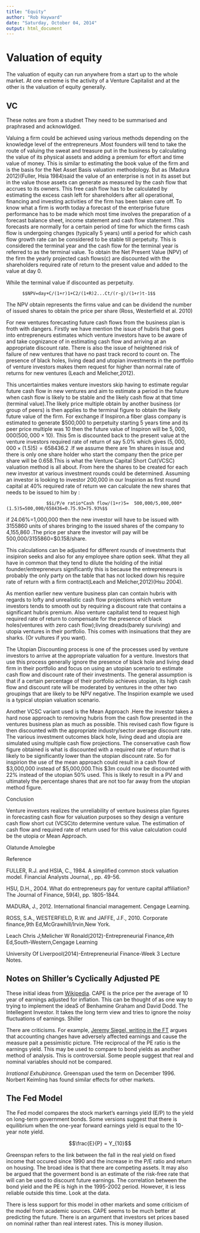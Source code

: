 ---
title: "Equity"
author: "Rob Hayward"
date: "Saturday, October 04, 2014"
output: html_document
---
# Valuation of equity#
The valuation of equity can run anywhere from a start up to the whole market.  At one extreme is the activity of a Venture Capitalist and at the other is the valuation of equity generally. 

## VC ##
These notes are from a studnet They need to be summarised and praphrased and acknowldged. 

Valuing a firm could be achieved using various methods depending on the knowledge level of the entrepreneurs .Most founders will tend to take the route of valuing the sweat and treasure put in the business by calculating the value of its physical assets and adding a premium for effort and time value of money. This is similar to estimating the book value of the firm and is the basis for the Net Asset Basis valuation methodology. But as (Madura 2012)(Fuller, Hsia 1984)said the value of an enterprise is not in its asset but in the value those assets can generate as measured by the cash flow that accrues to its owners. This free cash flow has to be calculated by estimating the excess cash left for shareholders after all operational, financing and investing activities of the firm has been taken care off. To know what a firm is worth today a forecast of the enterprise future performance has to be made which most time involves the preparation of a forecast balance sheet, income statement and cash flow statement .This forecasts are normally for a certain period of time for which the firms cash flow is undergoing changes (typically 5 years) until a period for which cash flow growth rate can be considered to be stable till perpetuity. This is considered the terminal year and the cash flow for the terminal year is referred to as the terminal value. To obtain the Net Present Value (NPV) of the firm the yearly projected cash flows(c) are discounted with the shareholders required rate of return to the present value and added to the value at day 0.  

While the terminal value if discounted as perpetuity.

          $$NPV=day+C/(1+r)1+C2/(1+R)2...Ct/(r-g)/(1+r)t-1$$

The NPV obtain represents the firms value and can be dividend the number of issued shares to obtain the price per share (Ross, Westerfield et al. 2010)

For new ventures forecasting future cash flows from the business plan is froth with dangers. Firstly we have mention the issue of hubris that goes into entrepreneurs estimates which venture investors have to be aware of and take cognizance of in estimating cash flow and arriving at an appropriate discount rate. There is also the issue of heightened risk of failure of new ventures that have no past track record to count on. The presence of black holes, living dead and utopian investments in the portfolio of venture investors makes them request for higher than normal rate of returns for new ventures (Leach and Melicher,2012).

This uncertainties makes venture investors skip having to estimate regular future cash flow in new ventures and aim to estimate a period in the future when cash flow is likely to be stable and the likely cash flow at that time (terminal value).The likely price multiple obtain by another business (or group of peers) is then applies to the terminal figure to obtain the likely future value of the firm. For exchange if Inspiron.a fiber glass company is estimated to generate $500,000 to perpetuity starting 5 years time and its peer price multiple was 10 then the future value of Inspiron will be $5,000,000(500,000 \times 10$). This 5m is discounted back to the present value at the venture investors required rate of return of say 5.0% which gives ($5,000,000 \times (1.5)5)= 658436.2$ .If we assume there are 1m shares in issue and there is only one share holder who start the company then the price per share will be $0.658$.This is what the Venture Capital Short Cut(VCSC) valuation method is all about. From here the shares to be created for each new investor at various investment rounds could be determined. Assuming an investor is looking to investor 200,000 in our Inspirion as first round capital at 40% required rate of return we can calculate the new shares that needs to be issued to him by :

                   $$i/P/e ratio*Cash flow/(1+r)5=  500,000/5,000,000*(1.5)5=500,000/658436=0.75.93=75.93%$$

if  24.06%=1,000,000 then the new investor will have to be issued with 3155860 units of shares bringing to the issued shares of the company to 4,155,860 .The price per share the investor will pay will be 500,000/3155860=$0.158/share.

This calculations can be adjusted for different rounds of investments that insipiron seeks and also for any employee share option seek. What they all have in common that they tend to dilute the holding of the initial founder/entrepreneurs  significantly this is because the entrepreneurs is probably the only party on the table that has not locked down his require rate of return with a firm contract(Leach and Melicher,2012)(Hsu 2004).

As mention earlier new venture business plan can contain hubris with regards to lofty and unrealistic cash flow projections which venture investors tends to smooth out by requiring a discount rate that contains a significant hubris premium. Also venture capitalist tend to request high required rate of return to compensate for the presence of black holes(ventures with zero cash flow);living dreads(barely surviving) and utopia ventures in their portfolio. This comes with insinuations that they are sharks. (Or vultures if you want).

The Utopian Discounting process is one of the processes used by venture investors to arrive at the appropriate valuation for a venture. Investors that use this process generally ignore the presence of black hole and living dead firm in their portfolio and focus on using an utopian scenario to estimate cash flow and discount rate of their investments. The general assumption is that if a certain percentage of their portfolio achieves utopian, its high cash flow and discount rate will be moderated by ventures in the other two groupings that are likely to be NPV negative. The Inspirion example we used is a typical utopian valuation scenario.

Another VCSC variant used is the Mean Approach .Here the investor takes a hard nose approach to removing hubris from the cash flow presented in the ventures business plan as much as possible. This revised cash flow figure is then discounted with the appropriate industry/sector average discount rate. The various investment outcomes black hole, living dead and utopia are simulated using multiple cash flow projections. The conservative cash flow figure obtained is what is discounted with a required rate of return that is likely to be significantly lower than the utopian discount rate. So for inspirion the use of the mean approach could result in a cash flow of $3,000,000 instead of $5,000,000.This $3m could now be discounted with 22% instead of the utopian 50% used. This is likely to result in a PV and ultimately the percentage shares that are not too far away from the utopian method figure.

Conclusion

Venture investors realizes the unreliability of venture business plan figures in forecasting cash flow for valuation purposes so they design a venture cash flow short cut (VCSC)to determine venture value. The estimation of cash flow and required rate of return used for this value calculation could be the utopia or Mean Approach.

 

Olatunde Amolegbe

Reference

FULLER, R.J. and HSIA, C., 1984. A simplified common stock valuation model. Financial Analysts Journal, , pp. 49-56.

HSU, D.H., 2004. What do entrepreneurs pay for venture capital affiliation? The Journal of Finance, 59(4), pp. 1805-1844.

MADURA, J., 2012. International financial management. Cengage Learning.

ROSS, S.A., WESTERFIELD, R.W. and JAFFE, J.F., 2010. Corporate finance,9th Ed,McGrawhill/Irvin,New York.

Leach Chris J;Melicher W Ronald(2012)-Entrepreneurial Finance,4th Ed,South-Western,Cengage Learning

University Of Liverpool(2014)-Entrepreneurial Finance-Week 3 Lecture Notes.


## Notes on Shiller's Cyclically Adjusted PE ##
These initial ideas from [Wikipedia](http://en.wikipedia.org/wiki/Cyclically_adjusted_price-to-earnings_ratio).  CAPE is the price per the average of 10 year of earnings adjusted for inflation. This can be thought of as one way to trying to implement the ideaS of Benhamine Graham and David Dodd.  The Intellegent Investor. It takes the long term view and tries to ignore the noisy fluctuations of earnings. Shiller 

There are criticisms. For example, [Jeremy Siegel, writing in the FT](http://www.ft.com/cms/s/0/496a3844-0013-11e3-9c40-00144feab7de.html?siteedition=uk#axzz3FBnqBfeg) argues that accounting changes have adversely affected earnings and cause the measure pait a pessimistic picture.   THe reciprocal of the PE ratio is the earnings yield.  This may be used to compare to bond yields as another method of analysis.  This is controversial.  Some people suggest that real and nominal variables should not be compared.  

*Irrational Exhubirance*.  Greenspan used the term on December 1996.  Norbert Keimling has found similar effects for other markets.  

## The Fed Model## 
The Fed model compares the stock market's earnings yield (E/P) to the yield on long-term government bonds. Some versions suggest that there is equilibrium when the one-year forward earnings yield is equal to the 10-year note yield. 

$$\frac{E}{P} = Y_{10}$$

Greenspan refers to the link between the fall in the real yield on fixed income that occured since 1990 and the increase in the P/E ratio and return on housing. The broad idea is that there are competing assets. It may also be argued that the goverment bond is an estimate of the risk-free rate that will can be used to discount future earnings. The correlation between the bond yield and the PE is high in the 1995-2002 period.  However, it is less reliable outside this time. Look at the data. 

There is less support for this model in other markets and some criticism of the model from academic sources.  CAPE seems to be much better at predicting the future.  There is an argument that investors set prices based on nominal rather than real interest rates.  This is money illusion. 